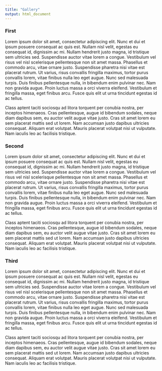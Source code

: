 ```yaml
---
title: "Gallery"
output: html_document
---
```


<div class="container-fluid">
<div class="row-fluid">
<div class="span3">
<div id="toc">
</div><!--/.well -->
</div><!--/span-->
<div class="span9">

### First 

Lorem ipsum dolor sit amet, consectetur adipiscing elit. Nunc et dui et ipsum posuere consequat ac quis est. Nullam nisl velit, egestas eu consequat id, dignissim ac mi. Nullam hendrerit justo magna, id tristique sem ultricies sed. Suspendisse auctor vitae lorem a congue. Vestibulum vel risus vel nisl scelerisque pellentesque non sit amet massa. Phasellus et commodo arcu, vitae ornare justo. Suspendisse pharetra nisi vitae est placerat rutrum. Ut varius, risus convallis fringilla maximus, tortor purus convallis lorem, vitae finibus nulla leo eget augue. Nunc sed malesuada turpis. Duis finibus pellentesque nulla, in bibendum enim pulvinar nec. Nam non gravida augue. Proin luctus massa a orci viverra eleifend. Vestibulum et fringilla massa, eget finibus arcu. Fusce quis elit ut urna tincidunt egestas id ac tellus.

Class aptent taciti sociosqu ad litora torquent per conubia nostra, per inceptos himenaeos. Cras pellentesque, augue id bibendum sodales, neque diam dapibus sem, eu auctor velit augue vitae justo. Cras sit amet lorem eu sem placerat mattis sed ut lorem. Nam accumsan justo dapibus ultricies consequat. Aliquam erat volutpat. Mauris placerat volutpat nisi ut vulputate. Nam iaculis leo ac facilisis tristique.

### Second

Lorem ipsum dolor sit amet, consectetur adipiscing elit. Nunc et dui et ipsum posuere consequat ac quis est. Nullam nisl velit, egestas eu consequat id, dignissim ac mi. Nullam hendrerit justo magna, id tristique sem ultricies sed. Suspendisse auctor vitae lorem a congue. Vestibulum vel risus vel nisl scelerisque pellentesque non sit amet massa. Phasellus et commodo arcu, vitae ornare justo. Suspendisse pharetra nisi vitae est placerat rutrum. Ut varius, risus convallis fringilla maximus, tortor purus convallis lorem, vitae finibus nulla leo eget augue. Nunc sed malesuada turpis. Duis finibus pellentesque nulla, in bibendum enim pulvinar nec. Nam non gravida augue. Proin luctus massa a orci viverra eleifend. Vestibulum et fringilla massa, eget finibus arcu. Fusce quis elit ut urna tincidunt egestas id ac tellus.

Class aptent taciti sociosqu ad litora torquent per conubia nostra, per inceptos himenaeos. Cras pellentesque, augue id bibendum sodales, neque diam dapibus sem, eu auctor velit augue vitae justo. Cras sit amet lorem eu sem placerat mattis sed ut lorem. Nam accumsan justo dapibus ultricies consequat. Aliquam erat volutpat. Mauris placerat volutpat nisi ut vulputate. Nam iaculis leo ac facilisis tristique.

### Third

Lorem ipsum dolor sit amet, consectetur adipiscing elit. Nunc et dui et ipsum posuere consequat ac quis est. Nullam nisl velit, egestas eu consequat id, dignissim ac mi. Nullam hendrerit justo magna, id tristique sem ultricies sed. Suspendisse auctor vitae lorem a congue. Vestibulum vel risus vel nisl scelerisque pellentesque non sit amet massa. Phasellus et commodo arcu, vitae ornare justo. Suspendisse pharetra nisi vitae est placerat rutrum. Ut varius, risus convallis fringilla maximus, tortor purus convallis lorem, vitae finibus nulla leo eget augue. Nunc sed malesuada turpis. Duis finibus pellentesque nulla, in bibendum enim pulvinar nec. Nam non gravida augue. Proin luctus massa a orci viverra eleifend. Vestibulum et fringilla massa, eget finibus arcu. Fusce quis elit ut urna tincidunt egestas id ac tellus.

Class aptent taciti sociosqu ad litora torquent per conubia nostra, per inceptos himenaeos. Cras pellentesque, augue id bibendum sodales, neque diam dapibus sem, eu auctor velit augue vitae justo. Cras sit amet lorem eu sem placerat mattis sed ut lorem. Nam accumsan justo dapibus ultricies consequat. Aliquam erat volutpat. Mauris placerat volutpat nisi ut vulputate. Nam iaculis leo ac facilisis tristique.

</div>
</div>
</div>





<script>
$(function() { 
$("#toc").tocify({
  selectors: "h3,h4"
}); 
});
</script>

